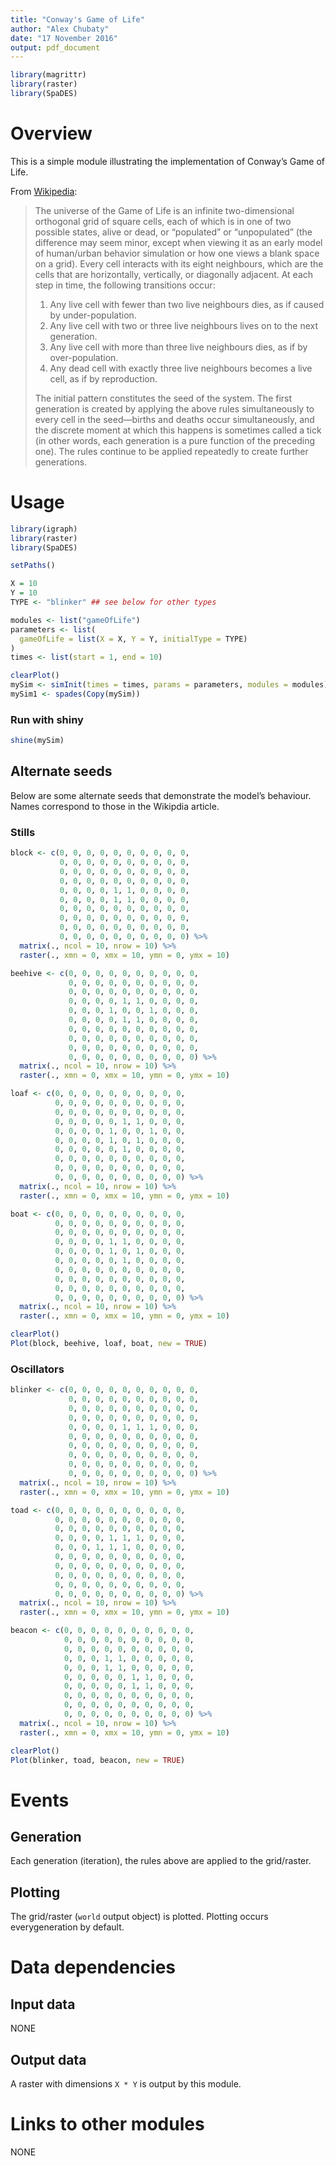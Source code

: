 ```yaml
---
title: "Conway's Game of Life"
author: "Alex Chubaty"
date: "17 November 2016"
output: pdf_document
---
```


```r
library(magrittr)
library(raster)
library(SpaDES)
```

# Overview

This is a simple module illustrating the implementation of Conway's Game of Life.

From [Wikipedia](https://en.wikipedia.org/wiki/Conway%27s_Game_of_Life):

> The universe of the Game of Life is an infinite two-dimensional orthogonal grid of square cells, each of which is in one of two possible states, alive or dead, or "populated" or "unpopulated" (the difference may seem minor, except when viewing it as an early model of human/urban behavior simulation or how one views a blank space on a grid).
> Every cell interacts with its eight neighbours, which are the cells that are horizontally, vertically, or diagonally adjacent.
> At each step in time, the following transitions occur:
>
>1. Any live cell with fewer than two live neighbours dies, as if caused by under-population.
>2. Any live cell with two or three live neighbours lives on to the next generation.
>3. Any live cell with more than three live neighbours dies, as if by over-population.
>4. Any dead cell with exactly three live neighbours becomes a live cell, as if by reproduction.
>
>The initial pattern constitutes the seed of the system.
>The first generation is created by applying the above rules simultaneously to every cell in the seed—births and deaths occur simultaneously, and the discrete moment at which this happens is sometimes called a tick (in other words, each generation is a pure function of the preceding one).
>The rules continue to be applied repeatedly to create further generations.

# Usage

```r
library(igraph)
library(raster)
library(SpaDES)

setPaths()

X = 10
Y = 10
TYPE <- "blinker" ## see below for other types

modules <- list("gameOfLife")
parameters <- list(
  gameOfLife = list(X = X, Y = Y, initialType = TYPE)
)
times <- list(start = 1, end = 10)

clearPlot()
mySim <- simInit(times = times, params = parameters, modules = modules)
mySim1 <- spades(Copy(mySim))
```

### Run with shiny

```r
shine(mySim)
```

## Alternate seeds

Below are some alternate seeds that demonstrate the model's behaviour.
Names correspond to those in the Wikipdia article.

### Stills

```r
block <- c(0, 0, 0, 0, 0, 0, 0, 0, 0, 0,
           0, 0, 0, 0, 0, 0, 0, 0, 0, 0,
           0, 0, 0, 0, 0, 0, 0, 0, 0, 0,
           0, 0, 0, 0, 0, 0, 0, 0, 0, 0,
           0, 0, 0, 0, 1, 1, 0, 0, 0, 0,
           0, 0, 0, 0, 1, 1, 0, 0, 0, 0,
           0, 0, 0, 0, 0, 0, 0, 0, 0, 0,
           0, 0, 0, 0, 0, 0, 0, 0, 0, 0,
           0, 0, 0, 0, 0, 0, 0, 0, 0, 0,
           0, 0, 0, 0, 0, 0, 0, 0, 0, 0) %>% 
  matrix(., ncol = 10, nrow = 10) %>% 
  raster(., xmn = 0, xmx = 10, ymn = 0, ymx = 10)

beehive <- c(0, 0, 0, 0, 0, 0, 0, 0, 0, 0,
             0, 0, 0, 0, 0, 0, 0, 0, 0, 0,
             0, 0, 0, 0, 0, 0, 0, 0, 0, 0,
             0, 0, 0, 0, 1, 1, 0, 0, 0, 0,
             0, 0, 0, 1, 0, 0, 1, 0, 0, 0,
             0, 0, 0, 0, 1, 1, 0, 0, 0, 0,
             0, 0, 0, 0, 0, 0, 0, 0, 0, 0,
             0, 0, 0, 0, 0, 0, 0, 0, 0, 0,
             0, 0, 0, 0, 0, 0, 0, 0, 0, 0,
             0, 0, 0, 0, 0, 0, 0, 0, 0, 0) %>% 
  matrix(., ncol = 10, nrow = 10) %>% 
  raster(., xmn = 0, xmx = 10, ymn = 0, ymx = 10)

loaf <- c(0, 0, 0, 0, 0, 0, 0, 0, 0, 0,
          0, 0, 0, 0, 0, 0, 0, 0, 0, 0,
          0, 0, 0, 0, 0, 0, 0, 0, 0, 0,
          0, 0, 0, 0, 0, 1, 1, 0, 0, 0,
          0, 0, 0, 0, 1, 0, 0, 1, 0, 0,
          0, 0, 0, 0, 1, 0, 1, 0, 0, 0,
          0, 0, 0, 0, 0, 1, 0, 0, 0, 0,
          0, 0, 0, 0, 0, 0, 0, 0, 0, 0,
          0, 0, 0, 0, 0, 0, 0, 0, 0, 0,
          0, 0, 0, 0, 0, 0, 0, 0, 0, 0) %>% 
  matrix(., ncol = 10, nrow = 10) %>% 
  raster(., xmn = 0, xmx = 10, ymn = 0, ymx = 10)

boat <- c(0, 0, 0, 0, 0, 0, 0, 0, 0, 0,
          0, 0, 0, 0, 0, 0, 0, 0, 0, 0,
          0, 0, 0, 0, 0, 0, 0, 0, 0, 0,
          0, 0, 0, 0, 1, 1, 0, 0, 0, 0,
          0, 0, 0, 0, 1, 0, 1, 0, 0, 0,
          0, 0, 0, 0, 0, 1, 0, 0, 0, 0,
          0, 0, 0, 0, 0, 0, 0, 0, 0, 0,
          0, 0, 0, 0, 0, 0, 0, 0, 0, 0,
          0, 0, 0, 0, 0, 0, 0, 0, 0, 0,
          0, 0, 0, 0, 0, 0, 0, 0, 0, 0) %>% 
  matrix(., ncol = 10, nrow = 10) %>% 
  raster(., xmn = 0, xmx = 10, ymn = 0, ymx = 10)

clearPlot()
Plot(block, beehive, loaf, boat, new = TRUE)
```

### Oscillators

```r
blinker <- c(0, 0, 0, 0, 0, 0, 0, 0, 0, 0,
             0, 0, 0, 0, 0, 0, 0, 0, 0, 0,
             0, 0, 0, 0, 0, 0, 0, 0, 0, 0,
             0, 0, 0, 0, 0, 0, 0, 0, 0, 0,
             0, 0, 0, 0, 1, 1, 1, 0, 0, 0,
             0, 0, 0, 0, 0, 0, 0, 0, 0, 0,
             0, 0, 0, 0, 0, 0, 0, 0, 0, 0,
             0, 0, 0, 0, 0, 0, 0, 0, 0, 0,
             0, 0, 0, 0, 0, 0, 0, 0, 0, 0,
             0, 0, 0, 0, 0, 0, 0, 0, 0, 0) %>% 
  matrix(., ncol = 10, nrow = 10) %>% 
  raster(., xmn = 0, xmx = 10, ymn = 0, ymx = 10)

toad <- c(0, 0, 0, 0, 0, 0, 0, 0, 0, 0,
          0, 0, 0, 0, 0, 0, 0, 0, 0, 0,
          0, 0, 0, 0, 0, 0, 0, 0, 0, 0,
          0, 0, 0, 0, 1, 1, 1, 0, 0, 0,
          0, 0, 0, 1, 1, 1, 0, 0, 0, 0,
          0, 0, 0, 0, 0, 0, 0, 0, 0, 0,
          0, 0, 0, 0, 0, 0, 0, 0, 0, 0,
          0, 0, 0, 0, 0, 0, 0, 0, 0, 0,
          0, 0, 0, 0, 0, 0, 0, 0, 0, 0,
          0, 0, 0, 0, 0, 0, 0, 0, 0, 0) %>% 
  matrix(., ncol = 10, nrow = 10) %>% 
  raster(., xmn = 0, xmx = 10, ymn = 0, ymx = 10)

beacon <- c(0, 0, 0, 0, 0, 0, 0, 0, 0, 0,
            0, 0, 0, 0, 0, 0, 0, 0, 0, 0,
            0, 0, 0, 0, 0, 0, 0, 0, 0, 0,
            0, 0, 0, 1, 1, 0, 0, 0, 0, 0,
            0, 0, 0, 1, 1, 0, 0, 0, 0, 0,
            0, 0, 0, 0, 0, 1, 1, 0, 0, 0,
            0, 0, 0, 0, 0, 1, 1, 0, 0, 0,
            0, 0, 0, 0, 0, 0, 0, 0, 0, 0,
            0, 0, 0, 0, 0, 0, 0, 0, 0, 0,
            0, 0, 0, 0, 0, 0, 0, 0, 0, 0) %>% 
  matrix(., ncol = 10, nrow = 10) %>% 
  raster(., xmn = 0, xmx = 10, ymn = 0, ymx = 10)

clearPlot()
Plot(blinker, toad, beacon, new = TRUE)
```

# Events

## Generation

Each generation (iteration), the rules above are applied to the grid/raster.

## Plotting

The grid/raster (`world` output object) is plotted.
Plotting occurs everygeneration by default.

# Data dependencies

## Input data

NONE

## Output data

A raster with dimensions `X * Y` is output by this module.

# Links to other modules

NONE
